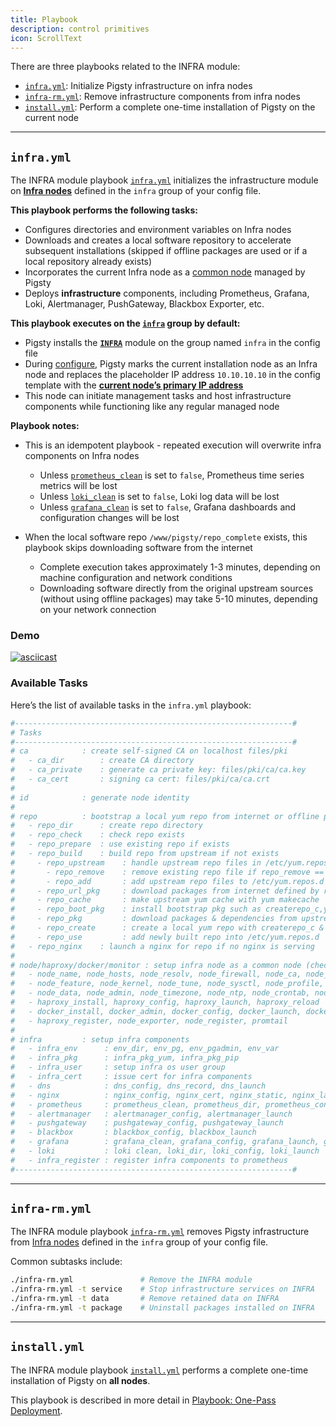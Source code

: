 ```yaml
---
title: Playbook
description: control primitives
icon: ScrollText
---
```


There are three playbooks related to the INFRA module:

- [`infra.yml`](#infrayml): Initialize Pigsty infrastructure on infra nodes
- [`infra-rm.yml`](#infra-rmyml): Remove infrastructure components from infra nodes
- [`install.yml`](#installyml): Perform a complete one-time installation of Pigsty on the current node



------

## `infra.yml`

The INFRA module playbook [`infra.yml`](https://github.com/pgsty/pigsty/blob/main/infra.yml) initializes the infrastructure module on [**Infra nodes**](/docs/node/arch#infra-nodes) defined in the `infra` group of your config file.

**This playbook performs the following tasks:**

- Configures directories and environment variables on Infra nodes
- Downloads and creates a local software repository to accelerate subsequent installations (skipped if offline packages are used or if a local repository already exists)
- Incorporates the current Infra node as a [common node](/docs/node/arch#common-nodes) managed by Pigsty
- Deploys **infrastructure** components, including Prometheus, Grafana, Loki, Alertmanager, PushGateway, Blackbox Exporter, etc.

**This playbook executes on the [`infra`](/docs/node/arch#infra-node) group by default:**

- Pigsty installs the [**`INFRA`**](/docs/infra/) module on the group named `infra` in the config file
- During [configure](/docs/config/configure), Pigsty marks the current installation node as an Infra node and replaces the placeholder IP address `10.10.10.10` in the config template with the [**current node’s primary IP address**](/docs/prepare/#network-preparation)
- This node can initiate management tasks and host infrastructure components while functioning like any regular managed node

**Playbook notes:**

- This is an idempotent playbook - repeated execution will overwrite infra components on Infra nodes
  - Unless [`prometheus_clean`](/docs/infra/param#prometheus_clean) is set to `false`, Prometheus time series metrics will be lost
  - Unless [`loki_clean`](/docs/infra/param#loki_clean) is set to `false`, Loki log data will be lost
  - Unless [`grafana_clean`](/docs/infra/param#grafana_clean) is set to `false`, Grafana dashboards and configuration changes will be lost

- When the local software repo `/www/pigsty/repo_complete` exists, this playbook skips downloading software from the internet
  - Complete execution takes approximately 1-3 minutes, depending on machine configuration and network conditions
  - Downloading software directly from the original upstream sources (without using offline packages) may take 5-10 minutes, depending on your network connection

### Demo

[![asciicast](https://asciinema.org/a/566412.svg)](https://asciinema.org/a/566412)

### Available Tasks

Here’s the list of available tasks in the `infra.yml` playbook:

```yaml
#--------------------------------------------------------------#
# Tasks
#--------------------------------------------------------------#
# ca            : create self-signed CA on localhost files/pki
#   - ca_dir        : create CA directory
#   - ca_private    : generate ca private key: files/pki/ca/ca.key
#   - ca_cert       : signing ca cert: files/pki/ca/ca.crt
#
# id            : generate node identity
#
# repo          : bootstrap a local yum repo from internet or offline packages
#   - repo_dir      : create repo directory
#   - repo_check    : check repo exists
#   - repo_prepare  : use existing repo if exists
#   - repo_build    : build repo from upstream if not exists
#     - repo_upstream    : handle upstream repo files in /etc/yum.repos.d
#       - repo_remove    : remove existing repo file if repo_remove == true
#       - repo_add       : add upstream repo files to /etc/yum.repos.d
#     - repo_url_pkg     : download packages from internet defined by repo_url_packages
#     - repo_cache       : make upstream yum cache with yum makecache
#     - repo_boot_pkg    : install bootstrap pkg such as createrepo_c,yum-utils,...
#     - repo_pkg         : download packages & dependencies from upstream repo
#     - repo_create      : create a local yum repo with createrepo_c & modifyrepo_c
#     - repo_use         : add newly built repo into /etc/yum.repos.d
#   - repo_nginx    : launch a nginx for repo if no nginx is serving
#
# node/haproxy/docker/monitor : setup infra node as a common node (check node.yml)
#   - node_name, node_hosts, node_resolv, node_firewall, node_ca, node_repo, node_pkg
#   - node_feature, node_kernel, node_tune, node_sysctl, node_profile, node_ulimit
#   - node_data, node_admin, node_timezone, node_ntp, node_crontab, node_vip
#   - haproxy_install, haproxy_config, haproxy_launch, haproxy_reload
#   - docker_install, docker_admin, docker_config, docker_launch, docker_image
#   - haproxy_register, node_exporter, node_register, promtail
#
# infra         : setup infra components
#   - infra_env      : env_dir, env_pg, env_pgadmin, env_var
#   - infra_pkg      : infra_pkg_yum, infra_pkg_pip
#   - infra_user     : setup infra os user group
#   - infra_cert     : issue cert for infra components
#   - dns            : dns_config, dns_record, dns_launch
#   - nginx          : nginx_config, nginx_cert, nginx_static, nginx_launch, nginx_certbot, nginx_reload, nginx_exporter
#   - prometheus     : prometheus_clean, prometheus_dir, prometheus_config, prometheus_launch, prometheus_reload
#   - alertmanager   : alertmanager_config, alertmanager_launch
#   - pushgateway    : pushgateway_config, pushgateway_launch
#   - blackbox       : blackbox_config, blackbox_launch
#   - grafana        : grafana_clean, grafana_config, grafana_launch, grafana_provision
#   - loki           : loki clean, loki_dir, loki_config, loki_launch
#   - infra_register : register infra components to prometheus
#--------------------------------------------------------------#
```




------

## `infra-rm.yml`

The INFRA module playbook [`infra-rm.yml`](https://github.com/pgsty/pigsty/blob/main/infra-rm.yml) removes Pigsty infrastructure from [Infra nodes](/docs/node/#infra-nodes) defined in the `infra` group of your config file.

Common subtasks include:

```bash
./infra-rm.yml               # Remove the INFRA module
./infra-rm.yml -t service    # Stop infrastructure services on INFRA
./infra-rm.yml -t data       # Remove retained data on INFRA
./infra-rm.yml -t package    # Uninstall packages installed on INFRA
```






------

## `install.yml`

The INFRA module playbook [`install.yml`](https://github.com/pgsty/pigsty/blob/main/install.yml) performs a complete one-time installation of Pigsty on **all nodes**.

This playbook is described in more detail in [Playbook: One-Pass Deployment](/docs/admin/playbook#deployment).